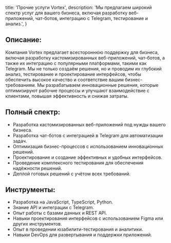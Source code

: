 
  title: 'Прочие услуги Vortex',
  description: 'Мы предлагаем широкий спектр услуг для вашего бизнеса, включая разработку веб-приложений, чат-ботов, интеграцию с Telegram, тестирование и анализ.',
}



## Описание:

Компания Vortex предлагает всестороннюю поддержку для бизнеса, включая разработку кастомизированных веб-приложений, чат-ботов, а также их интеграцию с популярными платформами, такими как Telegram. Мы не только создаём решения, но и проводим их глубокий анализ, тестирование и проектирование интерфейсов, чтобы обеспечить высокое качество и соответствие вашим бизнес-требованиям. Мы разрабатываем инновационные решения, которые оптимизируют рабочие процессы и улучшают взаимодействие с клиентами, повышая эффективность и снижая затраты.

## Полный спектр:

- Разработка кастомизированных веб-приложений под нужды вашего бизнеса.
- Разработка чат-ботов с интеграцией в Telegram для автоматизации задач.
- Оптимизация бизнес-процессов с использованием инновационных решений.
- Проектирование и создание эффективных и удобных интерфейсов.
- Проведение комплексного тестирования для обеспечения надёжности решений.
- Деплой готовых решений с учётом всех требований.

## Инструменты:

- Разработка на JavaScript, TypeScript, Python.
- Знание API и интеграции с Telegram.
- Опыт работы с базами данных и REST API.
- Навыки проектирования интерфейсов с использованием Figma или других инструментов.
- Опыт в проведении юзабилити-тестирования и аналитики.
- Навыки DevOps для развертывания и поддержки приложений.


